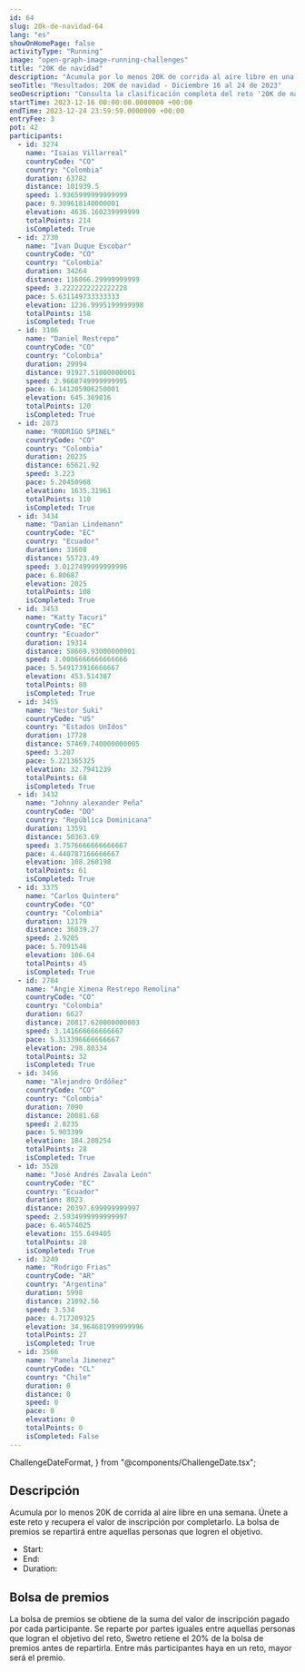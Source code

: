 ```yaml
---
id: 64
slug: 20k-de-navidad-64
lang: "es"
showOnHomePage: false
activityType: "Running"
image: "open-graph-image-running-challenges"
title: "20K de navidad"
description: "Acumula por lo menos 20K de corrida al aire libre en una semana. Únete a este reto y recupera el valor de inscripción por completarlo. La bolsa de premios se repartirá entre aquellas personas que logren el objetivo."
seoTitle: "Resultados: 20K de navidad - Diciembre 16 al 24 de 2023"
seoDescription: "Consulta la clasificación completa del reto '20K de navidad'. Un evento de running que se realizó del 16 al 24 de diciembre de 2023."
startTime: 2023-12-16 00:00:00.0000000 +00:00
endTime: 2023-12-24 23:59:59.0000000 +00:00
entryFee: 3
pot: 42
participants:
  - id: 3274
    name: "Isaias Villarreal"
    countryCode: "CO"
    country: "Colombia"
    duration: 63782
    distance: 101939.5
    speed: 1.9365999999999999
    pace: 9.309618140000001
    elevation: 4636.160239999999
    totalPoints: 214
    isCompleted: True
  - id: 2730
    name: "Ivan Duque Escobar"
    countryCode: "CO"
    country: "Colombia"
    duration: 34264
    distance: 116066.29999999999
    speed: 3.2222222222222228
    pace: 5.631149733333333
    elevation: 1236.9995199999998
    totalPoints: 158
    isCompleted: True
  - id: 3106
    name: "Daniel Restrepo"
    countryCode: "CO"
    country: "Colombia"
    duration: 29994
    distance: 91927.51000000001
    speed: 2.9668749999999995
    pace: 6.141205906250001
    elevation: 645.369016
    totalPoints: 120
    isCompleted: True
  - id: 2873
    name: "RODRIGO SPINEL"
    countryCode: "CO"
    country: "Colombia"
    duration: 20235
    distance: 65621.92
    speed: 3.223
    pace: 5.20450968
    elevation: 1635.31961
    totalPoints: 110
    isCompleted: True
  - id: 3434
    name: "Damian Lindemann"
    countryCode: "EC"
    country: "Ecuador"
    duration: 31608
    distance: 55723.49
    speed: 3.0127499999999996
    pace: 6.80687
    elevation: 2025
    totalPoints: 108
    isCompleted: True
  - id: 3453
    name: "Katty Tacuri"
    countryCode: "EC"
    country: "Ecuador"
    duration: 19314
    distance: 58669.93000000001
    speed: 3.0086666666666666
    pace: 5.549173916666667
    elevation: 453.514387
    totalPoints: 80
    isCompleted: True
  - id: 3455
    name: "Nestor Suki"
    countryCode: "US"
    country: "Estados UnIdos"
    duration: 17728
    distance: 57469.740000000005
    speed: 3.207
    pace: 5.221365325
    elevation: 32.7941239
    totalPoints: 68
    isCompleted: True
  - id: 3432
    name: "Johnny alexander Peña"
    countryCode: "DO"
    country: "República Dominicana"
    duration: 13591
    distance: 50363.69
    speed: 3.7576666666666667
    pace: 4.440787166666667
    elevation: 108.260198
    totalPoints: 61
    isCompleted: True
  - id: 3375
    name: "Carlos Quintero"
    countryCode: "CO"
    country: "Colombia"
    duration: 12179
    distance: 36039.27
    speed: 2.9205
    pace: 5.7091546
    elevation: 106.64
    totalPoints: 45
    isCompleted: True
  - id: 2784
    name: "Angie Ximena Restrepo Remolina"
    countryCode: "CO"
    country: "Colombia"
    duration: 6627
    distance: 20817.620000000003
    speed: 3.141666666666667
    pace: 5.313396666666667
    elevation: 298.80334
    totalPoints: 32
    isCompleted: True
  - id: 3456
    name: "Alejandro Ordóñez"
    countryCode: "CO"
    country: "Colombia"
    duration: 7090
    distance: 20081.68
    speed: 2.8235
    pace: 5.903399
    elevation: 184.208254
    totalPoints: 28
    isCompleted: True
  - id: 3528
    name: "José Andrés Zavala León"
    countryCode: "EC"
    country: "Ecuador"
    duration: 8023
    distance: 20397.699999999997
    speed: 2.5934999999999997
    pace: 6.46574025
    elevation: 155.649405
    totalPoints: 28
    isCompleted: True
  - id: 3249
    name: "Rodrigo Frias"
    countryCode: "AR"
    country: "Argentina"
    duration: 5998
    distance: 21092.56
    speed: 3.534
    pace: 4.717209325
    elevation: 34.964681999999996
    totalPoints: 27
    isCompleted: True
  - id: 3566
    name: "Pamela Jimenez"
    countryCode: "CL"
    country: "Chile"
    duration: 0
    distance: 0
    speed: 0
    pace: 0
    elevation: 0
    totalPoints: 0
    isCompleted: False
---
```


  ChallengeDateFormat,
} from "@components/ChallengeDate.tsx";

## Descripción

Acumula por lo menos 20K de corrida al aire libre en una semana. Únete a este reto y recupera el valor de inscripción por completarlo. La bolsa de premios se repartirá entre aquellas personas que logren el objetivo.

- Start: <ChallengeDate date={frontmatter.startTime} lang={frontmatter.lang} dateFormat={ChallengeDateFormat.Long} client:load />
- End: <ChallengeDate date={frontmatter.endTime} lang={frontmatter.lang} dateFormat={ChallengeDateFormat.Long} client:load />
- Duration: <ChallengeDuration startTime={frontmatter.startTime} endTime={frontmatter.endTime} lang={frontmatter.lang} client:load />

## Bolsa de premios

La bolsa de premios se obtiene de la suma del valor de inscripción pagado por cada participante. Se reparte por partes iguales entre aquellas personas que logran el objetivo del reto, Swetro retiene el 20% de la bolsa de premios antes de repartirla.
Entre más participantes haya en un reto, mayor será el premio.
